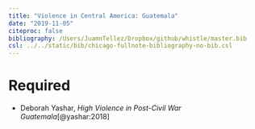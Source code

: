 ```yaml
---
title: "Violence in Central America: Guatemala"
date: "2019-11-05"
citeproc: false
bibliography: /Users/JuamnTellez/Dropbox/github/whistle/master.bib
csl: ../../static/bib/chicago-fullnote-bibliography-no-bib.csl
---
```

  
# Required
  
  
- Deborah Yashar, *High Violence in Post-Civil War Guatemala*[@yashar:2018]